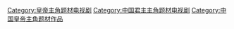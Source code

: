 [[Category:皇帝主角题材电视剧|Category:皇帝主角题材电视剧]]
[[Category:中国君主主角题材电视剧|Category:中国君主主角题材电视剧]]
[[Category:中国皇帝主角题材作品|Category:中国皇帝主角题材作品]]